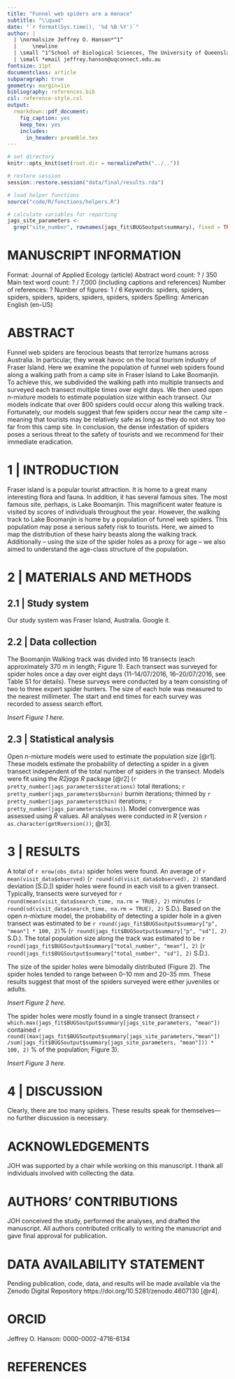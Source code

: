 ```yaml
---
title: "Funnel web spiders are a menace"
subtitle: "\\quad"
date: "`r format(Sys.time(), '%d %B %Y')`"
author: |
  | \normalsize Jeffrey O. Hanson*^1^
  |     \newline
  | \small ^1^School of Biological Sciences, The University of Queensland, Saint Lucia, QLD, Australia
  | \small *email jeffrey.hanson@uqconnect.edu.au
fontsize: 11pt
documentclass: article
subparagraph: true
geometry: margin=1in
bibliography: references.bib
csl: reference-style.csl
output:
  rmarkdown::pdf_document:
    fig_caption: yes
    keep_tex: yes
    includes:
      in_header: preamble.tex
---
```


```r
# set directory
knitr::opts_knit$set(root.dir = normalizePath("../.."))
```

```r
# restore session
session::restore.session("data/final/results.rda")

# load helper functions
source("code/R/functions/helpers.R")

# calculate variables for reporting
jags_site_parameters <-
  grep("site_number", rownames(jags_fit$BUGSoutput$summary), fixed = TRUE)
```

\doublespacing

# MANUSCRIPT INFORMATION

Format: Journal of Applied Ecology (article)    \newline
Abstract word count: ? / 350    \newline
Main text word count: ? / 7,000  (including captions and references)  \newline
Number of references: ?    \newline
Number of figures: 1 / 6    \newline
Keywords: spiders, spiders, spiders, spiders, spiders, spiders, spiders, spiders \newline
Spelling: American English (en-US)

\clearpage

# ABSTRACT

Funnel web spiders are ferocious beasts that terrorize humans across Australia. In particular, they wreak havoc on the local tourism industry of Fraser Island. Here we examine the population of funnel web spiders found along a walking path from a camp site in Fraser Island to Lake Boomanjin. To achieve this, we subdivided the walking path into multiple transects and surveyed each transect multiple times over eight days. We then used open _n_-mixture models to estimate population size within each transect. Our models indicate that over 800 spiders could occur along this walking track. Fortunately, our models suggest that few spiders occur near the camp site -- meaning that tourists may be relatively safe as long as they do not stray too far from this camp site. In conclusion, the dense infestation of spiders poses a serious threat to the safety of tourists and we recommend for their immediate eradication.

\clearpage

# 1 | INTRODUCTION

Fraser island is a popular tourist attraction. It is home to a great many interesting flora and fauna. In addition, it has several famous sites. The most famous site, perhaps, is Lake Boomanjin. This magnificent water feature is visited by scores of individuals throughout the year. However, the walking track to Lake Boomanjin is home by a population of funnel web spiders. This population may pose a serious safety risk to tourists. Here, we aimed to map the distribution of these hairy beasts along the walking track. Additionally -- using the size of the spider holes as a proxy for age -- we also aimed to understand the age-class structure of the population.

# 2 | MATERIALS AND METHODS

## 2.1 | Study system

Our study system was Fraser Island, Australia. Google it.

## 2.2 | Data collection

The Boomanjin Walking track was divided into 16 transects (each approximately 370 m in length; Figure 1). Each transect was surveyed for spider holes once a day over eight days (11--14/07/2016, 16--20/07/2016, see Table S1 for details). These surveys were conducted by a team consisting of two to three expert spider hunters. The size of each hole was measured to the nearest millimeter. The start and end times for each survey was recorded to assess search effort.

_Insert Figure 1 here._

\clearpage

## 2.3 | Statistical analysis

Open _n_-mixture models were used to estimate the population size [@r1]. These models estimate the probability of detecting a spider in a given transect independent of the total number of spiders in the transect. Models were fit using the _R2jags_ _R_ package [@r2] (`r pretty_number(jags_parameters$iterations)` total iterations; `r pretty_number(jags_parameters$burnin)` burnin iterations; thinned by `r pretty_number(jags_parameters$thin)` iterations; `r pretty_number(jags_parameters$chains)`). Model convergence was assessed using $\hat{R}$ values. All analyses were conducted in _R_ [version `r as.character(getRversion())`; @r3].

# 3 | RESULTS

A total of `r nrow(obs_data)` spider holes were found. An average of `r mean(visit_data$observed)` (`r round(sd(visit_data$observed), 2)` standard deviation [S.D.]) spider holes were found in each visit to a given transect. Typically, transects were surveyed for `r round(mean(visit_data$search_time, na.rm = TRUE), 2)` minutes (`r round(sd(visit_data$search_time, na.rm = TRUE), 2)` S.D.). Based on the open $n$-mixture model, the probability of detecting a spider hole in a given transect was estimated to be `r round(jags_fit$BUGSoutput$summary["p", "mean"] * 100, 2)`% (`r round(jags_fit$BUGSoutput$summary["p", "sd"], 2)` S.D.). The total population size along the track was estimated to be `r round(jags_fit$BUGSoutput$summary["total_number", "mean"], 2)` (`r round(jags_fit$BUGSoutput$summary["total_number", "sd"], 2)` S.D.).

The size of the spider holes were bimodally distributed (Figure 2). The spider holes tended to range between 0--10 mm and 20--35 mm. These results suggest that most of the spiders surveyed were either juveniles or adults.

_Insert Figure 2 here._

The spider holes were mostly found in a single transect (transect `r which.max(jags_fit$BUGSoutput$summary[jags_site_parameters, "mean"])` contained `r round((max(jags_fit$BUGSoutput$summary[jags_site_parameters,"mean"]) /sum(jags_fit$BUGSoutput$summary[jags_site_parameters, "mean"])) * 100, 2)` % of the population; Figure 3).

_Insert Figure 3 here._

# 4 | DISCUSSION

Clearly, there are too many spiders. These results speak for themselves---no further discussion is necessary.

# ACKNOWLEDGEMENTS

JOH was supported by a chair while working on this manuscript. I thank all individuals involved with collecting the data.

# AUTHORS' CONTRIBUTIONS

JOH conceived the study, performed the analyses, and drafted the manuscript. All authors contributed critically to writing the manuscript and gave final approval for publication.

# DATA AVAILABILITY STATEMENT

Pending publication, code, data, and results will be made available via the Zenodo Digital Repository https://doi.org/10.5281/zenodo.4607130 [@r4].

# ORCID

Jeffrey O. Hanson: 0000-0002-4716-6134

# REFERENCES
